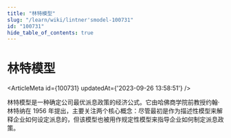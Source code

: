 ```yaml
---
title: "林特模型"
slug: "/learn/wiki/lintner'smodel-100731"
id: "100731"
hide_table_of_contents: true
---
```



# 林特模型

<ArticleMeta id={100731} updatedAt={'2023-09-26 13:58:51'} />
<div className='border-solid border-b border-t-0 my-4 border-[var(--ifm-color-gray-300)]' />

林特模型是一种确定公司最优派息政策的经济公式。它由哈佛商学院前教授约翰·林特纳在 1956 年提出，主要关注两个核心概念：尽管最初是作为描述性模型来解释企业如何设定派息的，但该模型也被用作规定性模型来指导企业如何制定派息政策。
